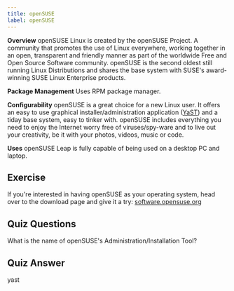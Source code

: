 ```yaml
---
title: openSUSE
label: openSUSE
---
```


<b>Overview</b>
openSUSE Linux is created by the openSUSE Project. A community that promotes the
use of Linux everywhere, working together in an open, transparent and friendly manner
as part of the worldwide Free and Open Source Software community. openSUSE is the
second oldest still running Linux Distributions and shares the base system with SUSE's
award-winning SUSE Linux Enterprise products.

<b>Package Management</b>
Uses RPM package manager.

<b>Configurability</b>
openSUSE is a great choice for a new Linux user. It offers an easy to use graphical
installer/administration application (<a href="http://yast.github.io/">YaST</a>)
and a tiday base system, easy to tinker with. openSUSE includes everything you need
to enjoy the Internet worry free of viruses/spy-ware and to live out your creativity,
be it with your photos, videos, music or code.

<b>Uses</b>
openSUSE Leap is fully capable of being used on a desktop PC and laptop.

## Exercise

If you're interested in having openSUSE as your operating system, head over to the download page and give it a try: <a href='https://software.opensuse.org/'>software.opensuse.org</a>

## Quiz Questions

What is the name of openSUSE's Administration/Installation Tool?

## Quiz Answer

yast
